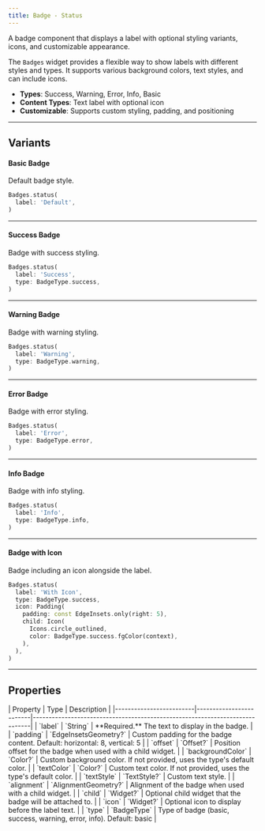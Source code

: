 ```yaml
---
title: Badge - Status
---
```



A badge component that displays a label with optional styling variants, icons, and customizable appearance.

The `Badges` widget provides a flexible way to show labels with different styles and types. It supports various background colors, text styles, and can include icons.

- **Types**: Success, Warning, Error, Info, Basic
- **Content Types**: Text label with optional icon
- **Customizable**: Supports custom styling, padding, and positioning

---

## Variants

#### Basic Badge
Default badge style.

<Preview src="badge?style=basic">

```dart
Badges.status(
  label: 'Default',
)
```

</Preview>

---

#### Success Badge
Badge with success styling.

<Preview src="badge?style=success">

```dart
Badges.status(
  label: 'Success',
  type: BadgeType.success,
)
```

</Preview>

---

#### Warning Badge
Badge with warning styling.

<Preview src="badge?style=warning">

```dart
Badges.status(
  label: 'Warning',
  type: BadgeType.warning,
)
```

</Preview>

---

#### Error Badge
Badge with error styling.

<Preview src="badge?style=error">

```dart
Badges.status(
  label: 'Error',
  type: BadgeType.error,
)
```

</Preview>

---

#### Info Badge
Badge with info styling.

<Preview src="badge?style=info">

```dart
Badges.status(
  label: 'Info',
  type: BadgeType.info,
)
```

</Preview>

---

#### Badge with Icon
Badge including an icon alongside the label.

<Preview src="badge?style=withIcon">

```dart
Badges.status(
  label: 'With Icon',
  type: BadgeType.success,
  icon: Padding(
    padding: const EdgeInsets.only(right: 5),
    child: Icon(
      Icons.circle_outlined,
      color: BadgeType.success.fgColor(context),
    ),
  ),
)
```

</Preview>

---

## Properties

<div class="docs-table">
| Property                | Type                    | Description                                                                 |
|-------------------------|-------------------------|-----------------------------------------------------------------------------|
| `label`                 | `String`                | **Required.** The text to display in the badge.                             |
| `padding`               | `EdgeInsetsGeometry?`   | Custom padding for the badge content. Default: horizontal: 8, vertical: 5   |
| `offset`                | `Offset?`               | Position offset for the badge when used with a child widget.                |
| `backgroundColor`       | `Color?`                | Custom background color. If not provided, uses the type's default color.    |
| `textColor`             | `Color?`                | Custom text color. If not provided, uses the type's default color.          |
| `textStyle`             | `TextStyle?`            | Custom text style.                                                          |
| `alignment`             | `AlignmentGeometry?`    | Alignment of the badge when used with a child widget.                       |
| `child`                 | `Widget?`               | Optional child widget that the badge will be attached to.                   |
| `icon`                  | `Widget?`               | Optional icon to display before the label text.                             |
| `type`                  | `BadgeType`             | Type of badge (basic, success, warning, error, info). Default: basic        |
</div>
